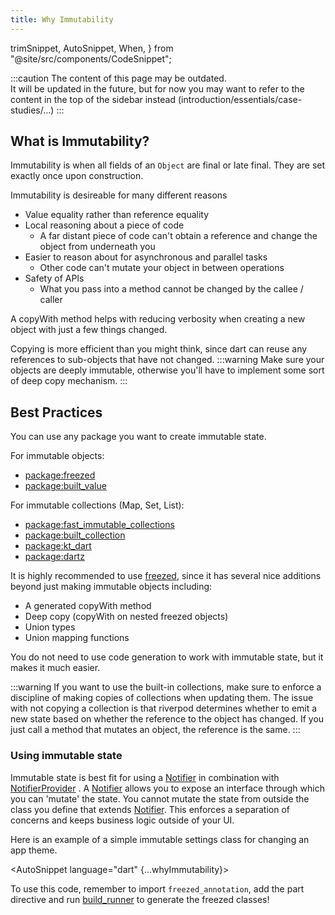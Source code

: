 ```yaml
---
title: Why Immutability
---
```


  trimSnippet,
  AutoSnippet,
  When,
} from "@site/src/components/CodeSnippet";

:::caution
The content of this page may be outdated.  
It will be updated in the future, but for now you may want to refer to the content
in the top of the sidebar instead (introduction/essentials/case-studies/...)
:::

## What is Immutability?

Immutability is when all fields of an `Object` are final or late final.
They are set exactly once upon construction.

Immutability is desireable for many different reasons

- Value equality rather than reference equality
- Local reasoning about a piece of code
  - A far distant piece of code can't obtain a reference and change the object from underneath you
- Easier to reason about for asynchronous and parallel tasks
  - Other code can't mutate your object in between operations
- Safety of APIs
  - What you pass into a method cannot be changed by the callee / caller

A copyWith method helps with reducing verbosity when creating a new object with just a few things changed.

Copying is more efficient than you might think, since dart can reuse any references to sub-objects that have not changed.
:::warning
Make sure your objects are deeply immutable, otherwise you'll have to implement some sort of deep copy mechanism.
:::

## Best Practices

You can use any package you want to create immutable state.

For immutable objects:

- [package:freezed](https://pub.dev/packages/freezed)
- [package:built_value](https://pub.dev/packages/built_value)

For immutable collections (Map, Set, List):

- [package:fast_immutable_collections](https://pub.dev/packages/fast_immutable_collections)
- [package:built_collection](https://pub.dev/packages/built_collection)
- [package:kt_dart](https://pub.dev/packages/kt_dart)
- [package:dartz](https://pub.dev/packages/dartz)

It is highly recommended to use [freezed],
since it has several nice additions beyond just making immutable objects including:

- A generated copyWith method
- Deep copy (copyWith on nested freezed objects)
- Union types
- Union mapping functions

You do not need to use code generation to work with immutable state, but it makes it much easier.

:::warning
If you want to use the built-in collections, make sure to enforce a discipline of making copies of collections when updating them.
The issue with not copying a collection is that riverpod determines whether to emit a new state based on whether the reference to the object has changed.
If you just call a method that mutates an object, the reference is the same.
:::

### Using immutable state

Immutable state is best fit for using a [Notifier] <When codegen={false}> in combination with [NotifierProvider] </When>.
A [Notifier] allows you to expose an interface through which you can 'mutate' the state.
You cannot mutate the state from outside the class you define that extends [Notifier].
This enforces a separation of concerns and keeps business logic outside of your UI.

Here is an example of a simple immutable settings class for changing an app theme.

<AutoSnippet language="dart" {...whyImmutability}></AutoSnippet>

To use this code, remember to import `freezed_annotation`, add the part directive and run [build_runner] to generate the freezed classes!

[changenotifier]: https://api.flutter.dev/flutter/foundation/ChangeNotifier-class.html
[statenotifier]: https://pub.dev/documentation/riverpod/latest/riverpod/StateNotifier-class.html
[statenotifierprovider]: https://pub.dev/documentation/riverpod/latest/riverpod/StateNotifierProvider-class.html
[notifier]: https://pub.dev/documentation/riverpod/latest/riverpod/Notifier-class.html
[notifierprovider]: https://pub.dev/documentation/riverpod/latest/riverpod/NotifierProvider.html
[asyncvalue]: https://pub.dev/documentation/riverpod/latest/riverpod/AsyncValue-class.html
[freezed]: https://pub.dev/packages/freezed
[build_runner]: https://pub.dev/packages/build_runner
